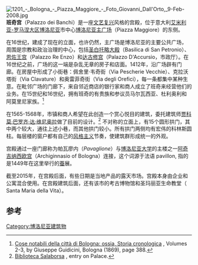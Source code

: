 [[File:1201_-_Bologna_-_Piazza_Maggiore_-_Foto_Giovanni_Dall'Orto,_9-Feb-2008.jpg|thumb]]
'''班奇宫'''（Palazzo dei Banchi）是一座[[文艺复兴建筑|文艺复兴]]风格的宫殿，位于意大利[[艾米利亚-罗马涅大区|艾米利亚-罗马涅大区]][[博洛尼亚|博洛尼亚]]市中心[[博洛尼亚主广场|博洛尼亚主广场]]（Piazza Maggiore）的东侧。

在16世纪，建成了现在的立面，也许仍然，主广场是博洛尼亚的主要公共广场，周围是宗教和政治治理的中心，包括[[圣白托略大殿|圣白托略大殿]]（Basilica di San Petronio）、[[恩佐王宫|恩佐王宫]]（Palazzo Re Enzo）和[[达古修宫|达古修宫]]（Palazzo D'Accursio，市政厅）。在16世纪之前，广场的这一端是杂乱无章的房子和店面。1412年，沿广场辟有门廊。在房屋中形成了小街巷：佩舍里·韦奇街（Via Pescherie Vecchie）、克拉沃塔街（Via Clavature）和奥雷菲奇街（Via degli Orefici），每一条都集中某种生意。在毗邻广场的门廊下，来自邻近商店的银行家和商人成立了班奇来经营他们的业务。在15世纪和16世纪，拥有班奇的有贵族和参议员马尔瓦西亚、杜利奥利和阿莫里尼家族。<ref>[https://books.google.com/books?id=M1cqAAAAMAAJ Cose notabili della città di Bologna: ossia, Storia cronologica] {{Wayback|url=https://books.google.com/books?id=M1cqAAAAMAAJ |date=20160514044041 }}, Volumes 2-3, by Giuseppe Guidicini, Bologna (1869), page 388.</ref>

在1565-1568年，市镇和商人希望在此创造一个赏心悦目的建筑，委托建筑师[[贾科莫·巴罗齐·达·维尼奥拉|贾科莫·巴罗齐·达·维尼奥拉]]做了目前的设计。<ref>[http://www.bibliotecasalaborsa.it/content/cartigli/?u=6 Biblioteca Salaborsa] {{Wayback|url=http://www.bibliotecasalaborsa.it/content/cartigli/?u=6 |date=20151208065408 }}, entry on Palace.</ref> 不对称的立面上，有15个圆形拱门，其中两个较大，通往上述小巷，而其他拱门较小。所有拱门两侧均有宏伟的科林斯圆柱。每层楼的窗户都有自己的[[风格主义|风格主义]]节奏，使建筑群形成统一的外观。

宫殿通过一座门廊称为帕瓦廖内（''Pavaglione''）与[[博洛尼亚大学|博洛尼亚大学]]的主楼之一[[阿奇吉纳西欧宫|阿奇吉纳西欧宫]]（Archiginnasio of Bologna）连接，这个词源于法语 pavillon, 指的是1449年在这里举行的[[蚕|蚕]]展。

截至2015年，在宫殿后面，有些日期是当地产品的露天市场。宫殿本身由企业和公寓混合使用。在宫殿建筑后面，还有该市的考古博物馆和圣玛丽亚生命教堂（ Santa Maria della Vita）。

==参考==
{{reflist}}
{{coord|44|29|37|N|11|20|38|E|region:IT-BO_type:landmark_source:kolossus-dewiki|display=title}}
[[Category:博洛尼亚建筑物|Category:博洛尼亚建筑物]]